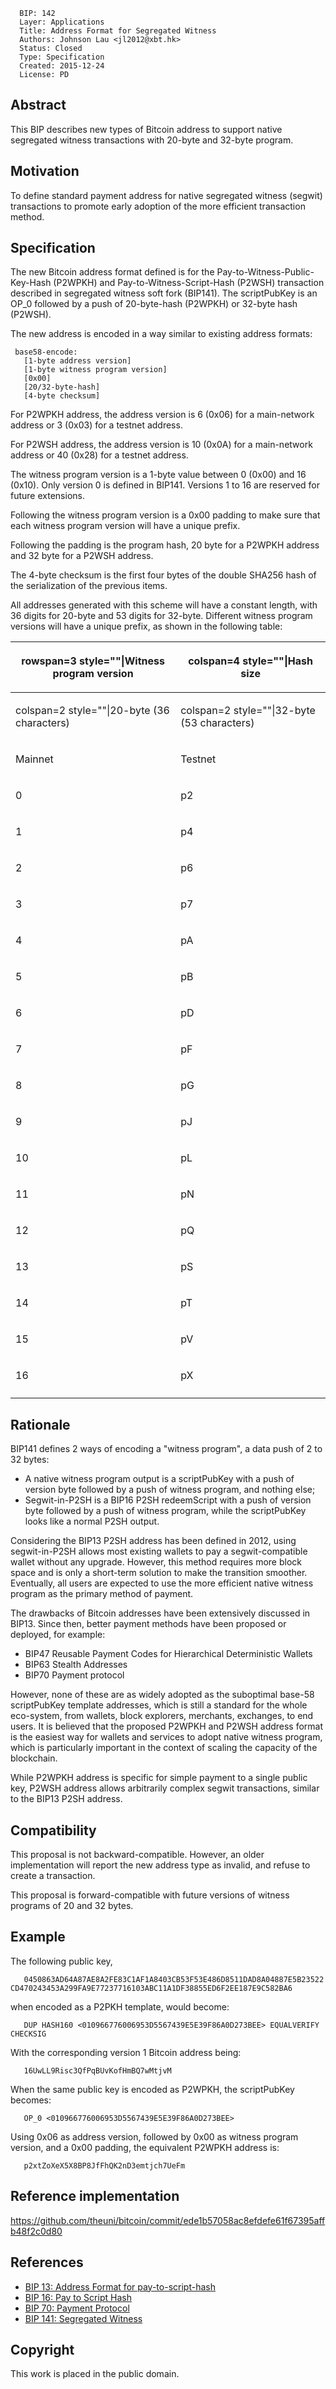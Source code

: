 <pre>
  BIP: 142
  Layer: Applications
  Title: Address Format for Segregated Witness
  Authors: Johnson Lau <jl2012@xbt.hk>
  Status: Closed
  Type: Specification
  Created: 2015-12-24
  License: PD
</pre>

== Abstract ==

This BIP describes new types of Bitcoin address to support native segregated witness transactions with 20-byte and 32-byte program.

== Motivation ==

To define standard payment address for native segregated witness (segwit) transactions to promote early adoption of the more efficient transaction method.

== Specification ==

The new Bitcoin address format defined is for the Pay-to-Witness-Public-Key-Hash (P2WPKH) and Pay-to-Witness-Script-Hash (P2WSH) transaction described in segregated witness soft fork (BIP141). The scriptPubKey is an OP_0 followed by a push of 20-byte-hash (P2WPKH) or 32-byte hash (P2WSH).

The new address is encoded in a way similar to existing address formats:

  base58-encode:
    [1-byte address version]
    [1-byte witness program version]
    [0x00]
    [20/32-byte-hash]
    [4-byte checksum]

For P2WPKH address, the address version is 6 (0x06) for a main-network address or 3 (0x03) for a testnet address.

For P2WSH address, the address version is 10 (0x0A) for a main-network address or 40 (0x28) for a testnet address.

The witness program version is a 1-byte value between 0 (0x00) and 16 (0x10). Only version 0 is defined in BIP141. Versions 1 to 16 are reserved for future extensions.

Following the witness program version is a 0x00 padding to make sure that each witness program version will have a unique prefix.

Following the padding is the program hash, 20 byte for a P2WPKH address and 32 byte for a P2WSH address.

The 4-byte checksum is the first four bytes of the double SHA256 hash of the serialization of the previous items.

All addresses generated with this scheme will have a constant length, with 36 digits for 20-byte and 53 digits for 32-byte. Different witness program versions will have a unique prefix, as shown in the following table:

{|class="wikitable" style="text-align: center;"
|-
!rowspan=3 style=""|Witness program version
!colspan=4 style=""|Hash size
|-
!colspan=2 style=""|20-byte (36 characters)
!colspan=2 style=""|32-byte (53 characters)
|-
!Mainnet
!Testnet
!Mainnet
!Testnet
|-
|0||p2||QW||7Xh||T7n
|-
|1||p4||QY||7Xq||T7w
|-
|2||p6||Qa||7Xz||T85
|-
|3||p7||Qc||7Y9||T8E
|-
|4||pA||Qe||7YH||T8N
|-
|5||pB||Qf||7YS||T8X
|-
|6||pD||Qh||7Ya||T8g
|-
|7||pF||Qj||7Yj||T8p
|-
|8||pG||Qm||7Yt||T8y
|-
|9||pJ||Qn||7Z2||T97
|-
|10||pL||Qp||7ZB||T9G
|-
|11||pN||Qr||7ZK||T9Q
|-
|12||pQ||Qt||7ZU||T9Z
|-
|13||pS||Qv||7Zc||T9i
|-
|14||pT||Qw||7Zm||T9r
|-
|15||pV||Qy||7Zv||TA1
|-
|16||pX||R1||7a4||TA9
|-
|}


== Rationale ==

BIP141 defines 2 ways of encoding a "witness program", a data push of 2 to 32 bytes:

* A native witness program output is a scriptPubKey with a push of version byte followed by a push of witness program, and nothing else;
* Segwit-in-P2SH is a BIP16 P2SH redeemScript with a push of version byte followed by a push of witness program, while the scriptPubKey looks like a normal P2SH output.

Considering the BIP13 P2SH address has been defined in 2012, using segwit-in-P2SH allows most existing wallets to pay a segwit-compatible wallet without any upgrade. However, this method requires more block space and is only a short-term solution to make the transition smoother. Eventually, all users are expected to use the more efficient native witness program as the primary method of payment.

The drawbacks of Bitcoin addresses have been extensively discussed in BIP13. Since then, better payment methods have been proposed or deployed, for example:
*BIP47 Reusable Payment Codes for Hierarchical Deterministic Wallets
*BIP63 Stealth Addresses
*BIP70 Payment protocol

However, none of these are as widely adopted as the suboptimal base-58 scriptPubKey template addresses, which is still a standard for the whole eco-system, from wallets, block explorers, merchants, exchanges, to end users. It is believed that the proposed P2WPKH and P2WSH address format is the easiest way for wallets and services to adopt native witness program, which is particularly important in the context of scaling the capacity of the blockchain.

While P2WPKH address is specific for simple payment to a single public key, P2WSH address allows arbitrarily complex segwit transactions, similar to the BIP13 P2SH address.

== Compatibility ==

This proposal is not backward-compatible. However, an older implementation will report the new address type as invalid, and refuse to create a transaction.

This proposal is forward-compatible with future versions of witness programs of 20 and 32 bytes.

== Example ==

The following public key,

    0450863AD64A87AE8A2FE83C1AF1A8403CB53F53E486D8511DAD8A04887E5B23522CD470243453A299FA9E77237716103ABC11A1DF38855ED6F2EE187E9C582BA6

when encoded as a P2PKH template, would become:

    DUP HASH160 <010966776006953D5567439E5E39F86A0D273BEE> EQUALVERIFY CHECKSIG

With the corresponding version 1 Bitcoin address being:

    16UwLL9Risc3QfPqBUvKofHmBQ7wMtjvM

When the same public key is encoded as P2WPKH, the scriptPubKey becomes:

    OP_0 <010966776006953D5567439E5E39F86A0D273BEE>

Using 0x06 as address version, followed by 0x00 as witness program version, and a 0x00 padding, the equivalent P2WPKH address is:

    p2xtZoXeX5X8BP8JfFhQK2nD3emtjch7UeFm

== Reference implementation ==

https://github.com/theuni/bitcoin/commit/ede1b57058ac8efdefe61f67395affb48f2c0d80

== References ==

* [[bip-0013.mediawiki|BIP 13: Address Format for pay-to-script-hash]]
* [[bip-0016.mediawiki|BIP 16: Pay to Script Hash]]
* [[bip-0070.mediawiki|BIP 70: Payment Protocol]]
* [[bip-0141.mediawiki|BIP 141: Segregated Witness]]

== Copyright ==
This work is placed in the public domain.
